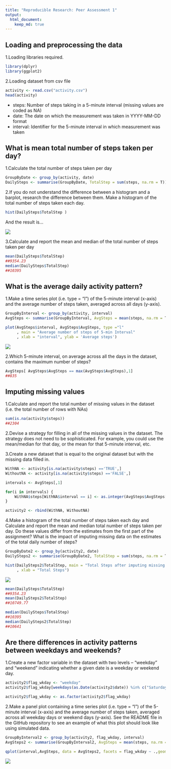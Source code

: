 ```yaml
---
title: "Reproducible Research: Peer Assessment 1"
output: 
  html_document:
    keep_md: true
---
```



## Loading and preprocessing the data

1.Loading libraries required.
```r
library(dplyr)
library(ggplot2)
```

2.Loading dataset from csv file
```r
activity <- read.csv("activity.csv")
head(activity)
```
* steps: Number of steps taking in a 5-minute interval (missing values are coded as NA)
* date: The date on which the measurement was taken in YYYY-MM-DD format
* interval: Identifier for the 5-minute interval in which measurement was taken


## What is mean total number of steps taken per day?

1.Calculate the total number of steps taken per day
```r
GroupByDate <- group_by(activity, date)
DailySteps <- summarise(GroupByDate, TotalStep = sum(steps, na.rm = T))
```

2.If you do not understand the difference between a histogram and a barplot, research the difference between them. Make a histogram of the total number of steps taken each day.
```r
hist(DailySteps$TotalStep )
```
And the result is...

![](https://github.com/hanky74/RepData_PeerAssessment1/blob/master/figure/Rplot.png)


3.Calculate and report the mean and median of the total number of steps taken per day
```r
mean(DailySteps$TotalStep)
##9354.23
median(DailySteps$TotalStep)
##10395
```

## What is the average daily activity pattern?
1.Make a time series plot (i.e. type = "l") of the 5-minute interval (x-axis) and the average number of steps taken, averaged across all days (y-axis).

```r
GroupByInterval <- group_by(activity, interval)
AvgSteps <- summarise(GroupByInterval, AvgSteps = mean(steps, na.rm = T))

plot(AvgSteps$interval, AvgSteps$AvgSteps, type ="l"
     , main = "Average number of steps of 5-min Interval"
     , xlab = "interval", ylab = 'Average steps')
```
![](https://github.com/hanky74/RepData_PeerAssessment1/blob/master/figure/Rplot02.png)

2.Which 5-minute interval, on average across all the days in the dataset, contains the maximum number of steps?
```r
AvgSteps[ AvgSteps$AvgSteps == max(AvgSteps$AvgSteps),1]
##835
```


## Imputing missing values
1.Calculate and report the total number of missing values in the dataset (i.e. the total number of rows with NAs)
```r
sum(is.na(activity$steps))
##2304
```

2.Devise a strategy for filling in all of the missing values in the dataset. The strategy does not need to be sophisticated. For example, you could use the mean/median for that day, or the mean for that 5-minute interval, etc.


3.Create a new dataset that is equal to the original dataset but with the missing data filled in.
```r
WithNA <- activity[is.na(activity$steps) =='TRUE',] 
WithoutNA <- activity[is.na(activity$steps) =='FALSE',] 

intervals <- AvgSteps[,1]

for(i in intervals) {
    WithNA$steps[WithNA$interval == i] <- as.integer(AvgSteps$AvgSteps[AvgSteps$interval == i])
}

activity2 <- rbind(WithNA, WithoutNA)
```

4.Make a histogram of the total number of steps taken each day and Calculate and report the mean and median total number of steps taken per day. Do these values differ from the estimates from the first part of the assignment? What is the impact of imputing missing data on the estimates of the total daily number of steps?

```r
GroupByDate2 <- group_by(activity2, date)
DailySteps2 <- summarise(GroupByDate2, TotalStep = sum(steps, na.rm = T))

hist(DailySteps2$TotalStep, main = "Total Steps after imputing missing data"
     , xlab = "Total Steps")

```
![](https://github.com/hanky74/RepData_PeerAssessment1/blob/master/figure/Rplot04.png)
```r

mean(DailySteps$TotalStep)
##9354.23
mean(DailySteps2$TotalStep)
##10749.77

median(DailySteps$TotalStep)
##10395
median(DailySteps2$TotalStep)
##10641
```

## Are there differences in activity patterns between weekdays and weekends?
1.Create a new factor variable in the dataset with two levels – “weekday” and "weekend" indicating whether a given date is a weekday or weekend day.

```r
activity2$flag_wkday <- "weekday"
activity2$flag_wkday[weekdays(as.Date(activity2$date)) %in% c("Saturday","Sunday")] <- "weekend"

activity2$flag_wkday <- as.factor(activity2$flag_wkday)
```
2.Make a panel plot containing a time series plot (i.e. type = "l") of the 5-minute interval (x-axis) and the average number of steps taken, averaged across all weekday days or weekend days (y-axis). See the README file in the GitHub repository to see an example of what this plot should look like using simulated data.

```r
GroupByInterval2 <- group_by(activity2, flag_wkday, interval)
AvgSteps2 <- summarise(GroupByInterval2, AvgSteps = mean(steps, na.rm = T))

qplot(interval,AvgSteps, data = AvgSteps2, facets = flag_wkday ~ .,geom = "line")
```
![](https://github.com/hanky74/RepData_PeerAssessment1/blob/master/figure/Rplot03.png)



